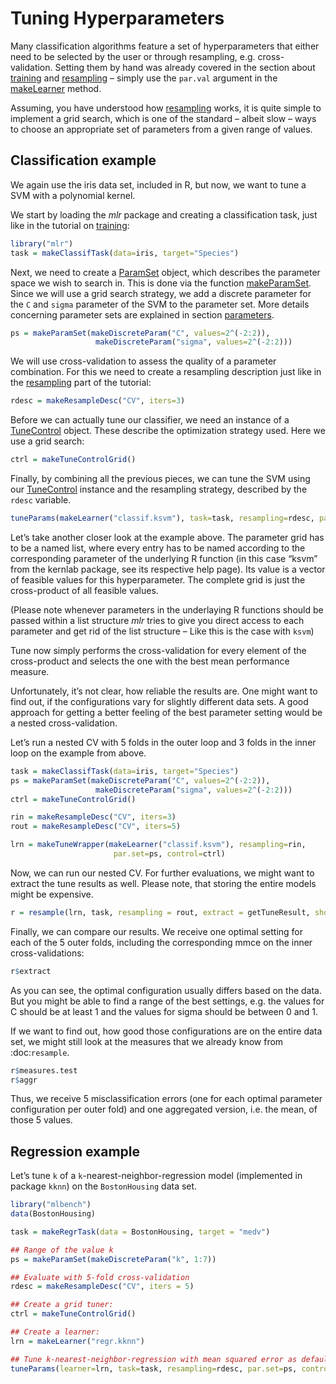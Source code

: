 Tuning Hyperparameters
======================

Many classification algorithms feature a set of hyperparameters that
either need to be selected by the user or through resampling,
e.g. cross-validation. Setting them by hand was already covered in the
section about [training](train.md) and [resampling](resample.md) -- simply use the
`par.val` argument in the [makeLearner](http://berndbischl.github.io/mlr/man/makeLearner.html) method.

Assuming, you have understood how [resampling](resample.md) works, it is
quite simple to implement a grid search, which is one of the standard
-- albeit slow -- ways to choose an appropriate set of parameters from a
given range of values.


Classification example
----------------------

We again use the iris data set, included in R, but now, we want to
tune a SVM with a polynomial kernel.

We start by loading the *mlr* package and creating a classification
task, just like in the tutorial on [training](train.md):

```r
library("mlr")
task = makeClassifTask(data=iris, target="Species")
``` 

Next, we need to create a [ParamSet](http://berndbischl.github.io/ParamHelpers/man/makeParamSet.html) object, which describes the parameter space 
we wish to search in. This is done via the function [makeParamSet](http://berndbischl.github.io/ParamHelpers/man/makeParamSet.html).
Since we will use a grid search strategy, we add a discrete parameter for the 
`C` and `sigma` parameter of the SVM to the parameter set.
More details concerning parameter sets are explained in section [parameters](parameters.md).

```r
ps = makeParamSet(makeDiscreteParam("C", values=2^(-2:2)),
                   makeDiscreteParam("sigma", values=2^(-2:2)))
``` 

We will use cross-validation to assess the quality of a parameter
combination. For this we need to create a resampling description just
like in the [resampling](resample.md) part of the tutorial:

```r
rdesc = makeResampleDesc("CV", iters=3)
``` 

Before we can actually tune our classifier, we need an instance of a
[TuneControl](http://berndbischl.github.io/mlr/man/TuneControl.html) object. These describe the optimization strategy
used. Here we use a grid search:

```r
ctrl = makeTuneControlGrid()
``` 

Finally, by combining all the previous pieces, we can tune the SVM
using our [TuneControl](http://berndbischl.github.io/mlr/man/TuneControl.html) instance and the resampling strategy,
described by the `rdesc` variable.

```r
tuneParams(makeLearner("classif.ksvm"), task=task, resampling=rdesc, par.set=ps, control=ctrl)
``` 

Let's take another closer look at the example above. The parameter grid has
to be a named list, where every entry has to be named according to the
corresponding parameter of the underlying R function (in this case
"ksvm" from the kernlab package, see its respective help page).  Its
value is a vector of feasible values for this hyperparameter. The
complete grid is just the cross-product of all feasible values.

(Please note whenever parameters in the underlaying R functions should be 
passed within a list structure *mlr* tries to give you direct access to
each parameter and get rid of the list structure -- Like this is the case with `ksvm`) 

Tune now simply performs the cross-validation for every element of the
cross-product and selects the one with the best mean performance
measure.

Unfortunately, it's not clear, how reliable the results are. One might
want to find out, if the configurations vary for slightly different data sets.
A good approach for getting a better feeling of the best parameter setting
would be a nested cross-validation.

Let's run a nested CV with 5 folds in the outer loop and 3 folds in the
inner loop on the example from above.

```r
task = makeClassifTask(data=iris, target="Species")
ps = makeParamSet(makeDiscreteParam("C", values=2^(-2:2)),
                   makeDiscreteParam("sigma", values=2^(-2:2)))
ctrl = makeTuneControlGrid()

rin = makeResampleDesc("CV", iters=3)
rout = makeResampleDesc("CV", iters=5)

lrn = makeTuneWrapper(makeLearner("classif.ksvm"), resampling=rin,
                       par.set=ps, control=ctrl)
``` 

Now, we can run our nested CV. For further evaluations, we might
want to extract the tune results as well. Please note, that storing the
entire models might be expensive.

```r
r = resample(lrn, task, resampling = rout, extract = getTuneResult, show.info=FALSE)
```

Finally, we can compare our results. We receive one optimal setting for
each of the 5 outer folds, including the corresponding mmce on the inner
cross-validations:

```r
r$extract
```

As you can see, the optimal configuration usually differs based on the data.
But you might be able to find a range of the best settings, e.g. the values
for C should be at least 1 and the values for sigma should be between 0 and 1.

If we want to find out, how good those configurations are on the entire data
set, we might still look at the measures that we already know from
:doc:`resample`.

```r
r$measures.test
r$aggr
```

Thus, we receive 5 misclassification errors (one for each optimal parameter
configuration per outer fold) and one aggregated version, i.e. the mean,
of those 5 values.

Regression example
------------------

Let's tune `k` of a `k`-nearest-neighbor-regression model (implemented
in package ``kknn``) on the ``BostonHousing`` data set.

```r
library("mlbench")
data(BostonHousing)

task = makeRegrTask(data = BostonHousing, target = "medv")

## Range of the value k
ps = makeParamSet(makeDiscreteParam("k", 1:7))

## Evaluate with 5-fold cross-validation
rdesc = makeResampleDesc("CV", iters = 5)

## Create a grid tuner:
ctrl = makeTuneControlGrid()

## Create a learner:
lrn = makeLearner("regr.kknn")

## Tune k-nearest-neighbor-regression with mean squared error as default measure
tuneParams(learner=lrn, task=task, resampling=rdesc, par.set=ps, control=ctrl, measures=mse)
``` 




<!--(
.. |tune-varsel_processing| image:: /_images/tune-varsel_processing.png
     :align: middle
     :width: 50em
     :alt: Variable selection as a tuning.
     
)-->
